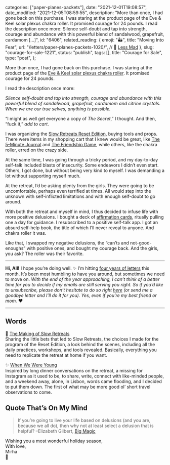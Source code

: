 
  categories: ["paper-planes-packets"],
  date: "2021-12-01T19:08:57",
  date_modified: "2021-12-05T08:59:55",
  description:
    "More than once, I had gone back on this purchase. I was staring at the product page of the Eve & Keel solar plexus chakra roller. It promised courage for 24 pounds. I read the description once more: Silence self-doubt and tap into strength, courage and abundance with this powerful blend of sandalwood, grapefruit, cardamom […]",
  id: "6406",
  related_reading: {
    emoji: "🏜",
    title: "Moving Into Fear",
    url: "/letters/paper-planes-packets-1020/",
    // 🤯 [Less Mad](/letters/less-mad-0421/)
  },
  slug: "courage-for-sale-1221",
  status: "publish",
  tags: [],
  title: "Courage for Sale",
  type: "post",
};


More than once, I had gone back on this purchase. I was staring at the product page of the [Eve & Keel solar plexus chakra roller](/posts/the-making-of-slow-retreats/#eve-and-keel-courage-roller). It promised courage for 24 pounds.

I read the description once more:

_Silence self-doubt and tap into strength, courage and abundance with this powerful blend of sandalwood, grapefruit, cardamom and citrine crystals. When we are our true selves, anything is possible._

“I might as well get everyone a copy of *The Secret*,” I thought. And then, “fuck it,” _add to cart_.

I was organizing the [Slow Retreats Reset Edition](https://slow-retreats.vercel.app/), buying tools and props. There were items in my shopping cart that I knew would be great, like [The 5-Minute Journal](/posts/the-making-of-slow-retreats/#gratefulness-practice) and [The Friendship Game](/posts/the-making-of-slow-retreats/#evening-rituals), while others, like the chakra roller, erred on the crazy side.

At the same time, I was going through a tricky period, and my day-to-day self-talk included blasts of insecurity. Some endeavors I didn’t even start. Others, I got done, but without being very kind to myself. I was demanding a lot without supporting myself much.

At the retreat, I’d be asking plenty from the girls. They were going to be uncomfortable, perhaps even terrified at times. All would step into the unknown with self-inflicted limitations and with enough self-doubt to go around.

With both the retreat and myself in mind, I thus decided to infuse life with more positive delusions. I bought a deck of [affirmation cards](/posts/the-making-of-slow-retreats/#the-positive-affirmation-cards), ritually pulling one a day for guidance. I resubscribed to a positive self-talk app. I got an absurd self-help book, the title of which I’ll never reveal to anyone. And chakra roller it was.

Like that, I swapped my negative delusions, the “can’ts and not-good-enoughs” with positive ones, and bought my courage back. And the girls, you ask? The roller was their favorite.

---

**Hi, All!** I hope you’re doing well. ✨ I’m hitting [four years of letters](/letters/) this month. It’s been most humbling to have you around, but sometimes we need to move on. _With the end of the year approaching, I can’t think of a better time for you to decide if my emails are still serving you right. So if you’d like to unsubscribe, please don’t hesitate to do so right [here](https://mirhamasala.us3.list-manage.com/unsubscribe?u=b39d94447fc443788a5295725&id=f154788ae9) (or send me a goodbye letter and I’ll do it for you). Yes, even if you’re my best friend or mom._ ❤️

---

## Words

🌊 [The Making of Slow Retreats](/posts/the-making-of-slow-retreats/)\
Sharing the little bets that led to Slow Retreats, the choices I made for the program of the Reset Edition, a look behind the scenes, including all the daily practices, workshops, and tools revealed. Basically, everything you need to replicate the retreat at home if you want.

✨ [When We Were Young](/travel-moments/#when-we-were-young)\
Inspired by long dinner conversations on the retreat, a missing for Instagram as it used to be, to share, write, connect with like-minded people, and a weekend away, alone, in Lisbon, words came flooding, and I decided to put them down. The first of what may be more good ol’ short travel observations to come.

## Quote That’s On My Mind

> If you’re going to live your life based on delusions (and you are, because we all do), then why not at least select a delusion that is helpful? –Elizabeth Gilbert, [Big Magic](https://www.amazon.com/Big-Magic-Creative-Living-Beyond/dp/1594634726)

Wishing you a most wonderful holiday season,\
With love,\
Mirha\
🔮
